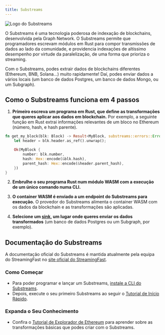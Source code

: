 ```yaml
---
title: Substreams
---
```


![Logo do Substreams](/img/substreams-logo.png)

O Substreams é uma tecnologia poderosa de indexação de blockchains, desenvolvida pela Graph Network. O Substreams permite que programadores escrevam módulos em Rust para compor transmissões de dados ao lado da comunidade, e providencia indexações de altíssimo desempenho por virtude da paralelização, de uma forma que prioriza o streaming.

Com o Substreams, podes extrair dados de blockchains diferentes (Ethereum, BNB, Solana...) muito rapidamente! Daí, podes enviar dados a vários locais (um banco de dados Postgres, um banco de dados Mongo, ou um Subgraph).

## Como o Substreams funciona em 4 passos

1. **Primeiro escreva um programa em Rust, que define as transformações que queres aplicar aos dados em blockchain.** Por exemplo, a seguinte função em Rust extrai informações relevantes de um bloco no Ethereum (número, hash, e hash parente).

```rust
fn get_my_block(blk: Block) -> Result<MyBlock, substreams::errors::Error> {
    let header = blk.header.as_ref().unwrap();

    Ok(MyBlock {
        number: blk.number,
        hash: Hex::encode(&blk.hash),
        parent_hash: Hex::encode(&header.parent_hash),
    })
}
```

2. **Embrulhe o seu programa Rust num módulo WASM com a execução de um único comando numa CLI.**

3. **O container WASM é enviado a um endpoint do Substreams para execução.** O provedor do Substreams alimenta o container WASM com os dados da blockchain e as transformações são aplicadas.

4. **Selecione um [sink](https://substreams.streamingfast.io/developers-guide/sink-targets), um lugar onde queres enviar os dados transformados** (um banco de dados Postgres ou um Subgraph, por exemplo).

## Documentação do Substreams

A documentação oficial do Substreams é mantida atualmente pela equipa do StreamingFast no [site oficial do StreamingFast](https://substreams.streamingfast.io/).

### Como Começar

- Para poder programar e lançar um Substreams, [instale a CLI do Substreams](https://substreams.streamingfast.io/getting-started/installing-the-cli).
- Depois, execute o seu primeiro Substreams ao seguir o [Tutorial de Início Rápido](https://substreams.streamingfast.io/getting-started/quickstart).

### Expanda o Seu Conhecimento

- Confira o [Tutorial de Explorador de Ethereum](https://substreams.streamingfast.io/tutorials/overview/overview) para aprender sobre as transformações básicas que podes criar com o Substreams.
